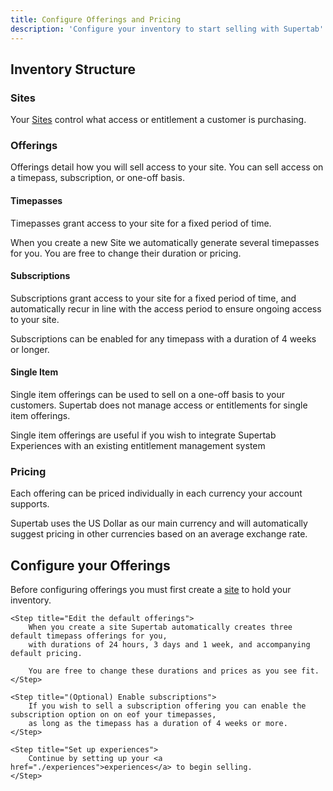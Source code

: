 ```yaml
---
title: Configure Offerings and Pricing
description: 'Configure your inventory to start selling with Supertab'
---
```


## Inventory Structure

### Sites

Your <a href="./sites">Sites</a> control what access or entitlement a customer is purchasing.

### Offerings

Offerings detail how you will sell access to your site.
You can sell access on a timepass, subscription, or one-off basis.

#### Timepasses

Timepasses grant access to your site for a fixed period of time.

When you create a new Site we automatically generate several timepasses for you.
You are free to change their duration or pricing.

#### Subscriptions

Subscriptions grant access to your site for a fixed period of time, and automatically recur in line with the access period
to ensure ongoing access to your site.

Subscriptions can be enabled for any timepass with a duration of 4 weeks or longer.

#### Single Item

Single item offerings can be used to sell on a one-off basis to your customers.
Supertab does not manage access or entitlements for single item offerings.

Single item offerings are useful if you wish to integrate Supertab Experiences with an existing entitlement management system

### Pricing

Each offering can be priced individually in each currency your account supports.

Supertab uses the US Dollar as our main currency and will automatically suggest pricing in other currencies based on
an average exchange rate.

## Configure your Offerings

<Steps>
    <Step title="Create a site">
        Before configuring offerings you must first create a <a href="./sites">site</a> to hold your inventory.
    </Step>

    <Step title="Edit the default offerings">
        When you create a site Supertab automatically creates three default timepass offerings for you,
        with durations of 24 hours, 3 days and 1 week, and accompanying default pricing.

        You are free to change these durations and prices as you see fit.
    </Step>

    <Step title="(Optional) Enable subscriptions">
        If you wish to sell a subscription offering you can enable the subscription option on on eof your timepasses,
        as long as the timepass has a duration of 4 weeks or more.
    </Step>

    <Step title="Set up experiences">
        Continue by setting up your <a href="./experiences">experiences</a> to begin selling.
    </Step>
</Steps>
